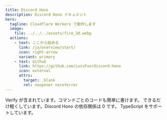 ```yaml
---
title: Discord Hono
description: Discord Hono ドキュメント
hero:
  tagline: Cloudflare Workers で動作します
  image:
    file: ../../../assets/fire_3d.webp
  actions:
    - text: ここから始める
      link: /ja/overview/start/
      icon: right-arrow
      variant: primary
    - text: Github
      link: https://github.com/LuisFun/discord-hono
      icon: external
      attrs:
        target: _blank
        rel: noopener noreferrer
---
```



<CardGrid>
  <Card title="簡単に作れる" icon="pencil">
    Verify が含まれています。コマンドごとのコードも簡単に書けます。
  </Card>
  <Card title="軽量" icon="star">
    できるだけ軽くしています。Discord Hono の依存関係は 0 です。
  </Card>
  <Card title="TypeScript" icon="approve-check">
    TypeScript をサポートしています。
  </Card>
</CardGrid>
